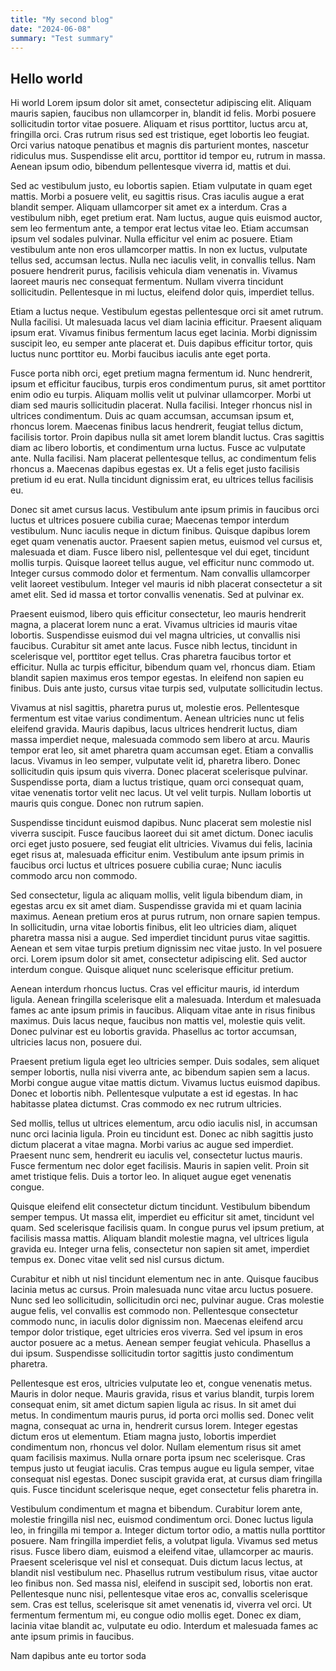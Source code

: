 ```yaml
---
title: "My second blog"
date: "2024-06-08"
summary: "Test summary"
---
```


## Hello world

Hi world
Lorem ipsum dolor sit amet, consectetur adipiscing elit. Aliquam mauris sapien, faucibus non ullamcorper in, blandit id felis. Morbi posuere sollicitudin tortor vitae posuere. Aliquam et risus porttitor, luctus arcu at, fringilla orci. Cras rutrum risus sed est tristique, eget lobortis leo feugiat. Orci varius natoque penatibus et magnis dis parturient montes, nascetur ridiculus mus. Suspendisse elit arcu, porttitor id tempor eu, rutrum in massa. Aenean ipsum odio, bibendum pellentesque viverra id, mattis et dui.

Sed ac vestibulum justo, eu lobortis sapien. Etiam vulputate in quam eget mattis. Morbi a posuere velit, eu sagittis risus. Cras iaculis augue a erat blandit semper. Aliquam ullamcorper sit amet ex a interdum. Cras a vestibulum nibh, eget pretium erat. Nam luctus, augue quis euismod auctor, sem leo fermentum ante, a tempor erat lectus vitae leo. Etiam accumsan ipsum vel sodales pulvinar. Nulla efficitur vel enim ac posuere. Etiam vestibulum ante non eros ullamcorper mattis. In non ex luctus, vulputate tellus sed, accumsan lectus. Nulla nec iaculis velit, in convallis tellus. Nam posuere hendrerit purus, facilisis vehicula diam venenatis in. Vivamus laoreet mauris nec consequat fermentum. Nullam viverra tincidunt sollicitudin. Pellentesque in mi luctus, eleifend dolor quis, imperdiet tellus.

Etiam a luctus neque. Vestibulum egestas pellentesque orci sit amet rutrum. Nulla facilisi. Ut malesuada lacus vel diam lacinia efficitur. Praesent aliquam ipsum erat. Vivamus finibus fermentum lacus eget lacinia. Morbi dignissim suscipit leo, eu semper ante placerat et. Duis dapibus efficitur tortor, quis luctus nunc porttitor eu. Morbi faucibus iaculis ante eget porta.

Fusce porta nibh orci, eget pretium magna fermentum id. Nunc hendrerit, ipsum et efficitur faucibus, turpis eros condimentum purus, sit amet porttitor enim odio eu turpis. Aliquam mollis velit ut pulvinar ullamcorper. Morbi ut diam sed mauris sollicitudin placerat. Nulla facilisi. Integer rhoncus nisl in ultrices condimentum. Duis ac quam accumsan, accumsan ipsum et, rhoncus lorem. Maecenas finibus lacus hendrerit, feugiat tellus dictum, facilisis tortor. Proin dapibus nulla sit amet lorem blandit luctus. Cras sagittis diam ac libero lobortis, et condimentum urna luctus. Fusce ac vulputate ante. Nulla facilisi. Nam placerat pellentesque tellus, ac condimentum felis rhoncus a. Maecenas dapibus egestas ex. Ut a felis eget justo facilisis pretium id eu erat. Nulla tincidunt dignissim erat, eu ultrices tellus facilisis eu.

Donec sit amet cursus lacus. Vestibulum ante ipsum primis in faucibus orci luctus et ultrices posuere cubilia curae; Maecenas tempor interdum vestibulum. Nunc iaculis neque in dictum finibus. Quisque dapibus lorem eget quam venenatis auctor. Praesent sapien metus, euismod vel cursus et, malesuada et diam. Fusce libero nisl, pellentesque vel dui eget, tincidunt mollis turpis. Quisque laoreet tellus augue, vel efficitur nunc commodo ut. Integer cursus commodo dolor et fermentum. Nam convallis ullamcorper velit laoreet vestibulum. Integer vel mauris id nibh placerat consectetur a sit amet elit. Sed id massa et tortor convallis venenatis. Sed at pulvinar ex.

Praesent euismod, libero quis efficitur consectetur, leo mauris hendrerit magna, a placerat lorem nunc a erat. Vivamus ultricies id mauris vitae lobortis. Suspendisse euismod dui vel magna ultricies, ut convallis nisi faucibus. Curabitur sit amet ante lacus. Fusce nibh lectus, tincidunt in scelerisque vel, porttitor eget tellus. Cras pharetra faucibus tortor et efficitur. Nulla ac turpis efficitur, bibendum quam vel, rhoncus diam. Etiam blandit sapien maximus eros tempor egestas. In eleifend non sapien eu finibus. Duis ante justo, cursus vitae turpis sed, vulputate sollicitudin lectus.

Vivamus at nisl sagittis, pharetra purus ut, molestie eros. Pellentesque fermentum est vitae varius condimentum. Aenean ultricies nunc ut felis eleifend gravida. Mauris dapibus, lacus ultrices hendrerit luctus, diam massa imperdiet neque, malesuada commodo sem libero at arcu. Mauris tempor erat leo, sit amet pharetra quam accumsan eget. Etiam a convallis lacus. Vivamus in leo semper, vulputate velit id, pharetra libero. Donec sollicitudin quis ipsum quis viverra. Donec placerat scelerisque pulvinar. Suspendisse porta, diam a luctus tristique, quam orci consequat quam, vitae venenatis tortor velit nec lacus. Ut vel velit turpis. Nullam lobortis ut mauris quis congue. Donec non rutrum sapien.

Suspendisse tincidunt euismod dapibus. Nunc placerat sem molestie nisl viverra suscipit. Fusce faucibus laoreet dui sit amet dictum. Donec iaculis orci eget justo posuere, sed feugiat elit ultricies. Vivamus dui felis, lacinia eget risus at, malesuada efficitur enim. Vestibulum ante ipsum primis in faucibus orci luctus et ultrices posuere cubilia curae; Nunc iaculis commodo arcu non commodo.

Sed consectetur, ligula ac aliquam mollis, velit ligula bibendum diam, in egestas arcu ex sit amet diam. Suspendisse gravida mi et quam lacinia maximus. Aenean pretium eros at purus rutrum, non ornare sapien tempus. In sollicitudin, urna vitae lobortis finibus, elit leo ultricies diam, aliquet pharetra massa nisi a augue. Sed imperdiet tincidunt purus vitae sagittis. Aenean et sem vitae turpis pretium dignissim nec vitae justo. In vel posuere orci. Lorem ipsum dolor sit amet, consectetur adipiscing elit. Sed auctor interdum congue. Quisque aliquet nunc scelerisque efficitur pretium.

Aenean interdum rhoncus luctus. Cras vel efficitur mauris, id interdum ligula. Aenean fringilla scelerisque elit a malesuada. Interdum et malesuada fames ac ante ipsum primis in faucibus. Aliquam vitae ante in risus finibus maximus. Duis lacus neque, faucibus non mattis vel, molestie quis velit. Donec pulvinar est eu lobortis gravida. Phasellus ac tortor accumsan, ultricies lacus non, posuere dui.

Praesent pretium ligula eget leo ultricies semper. Duis sodales, sem aliquet semper lobortis, nulla nisi viverra ante, ac bibendum sapien sem a lacus. Morbi congue augue vitae mattis dictum. Vivamus luctus euismod dapibus. Donec et lobortis nibh. Pellentesque vulputate a est id egestas. In hac habitasse platea dictumst. Cras commodo ex nec rutrum ultricies.

Sed mollis, tellus ut ultrices elementum, arcu odio iaculis nisl, in accumsan nunc orci lacinia ligula. Proin eu tincidunt est. Donec ac nibh sagittis justo dictum placerat a vitae magna. Morbi varius ac augue sed imperdiet. Praesent nunc sem, hendrerit eu iaculis vel, consectetur luctus mauris. Fusce fermentum nec dolor eget facilisis. Mauris in sapien velit. Proin sit amet tristique felis. Duis a tortor leo. In aliquet augue eget venenatis congue.

Quisque eleifend elit consectetur dictum tincidunt. Vestibulum bibendum semper tempus. Ut massa elit, imperdiet eu efficitur sit amet, tincidunt vel quam. Sed scelerisque facilisis quam. In congue purus vel ipsum pretium, at facilisis massa mattis. Aliquam blandit molestie magna, vel ultrices ligula gravida eu. Integer urna felis, consectetur non sapien sit amet, imperdiet tempus ex. Donec vitae velit sed nisl cursus dictum.

Curabitur et nibh ut nisl tincidunt elementum nec in ante. Quisque faucibus lacinia metus ac cursus. Proin malesuada nunc vitae arcu luctus posuere. Nunc sed leo sollicitudin, sollicitudin orci nec, pulvinar augue. Cras molestie augue felis, vel convallis est commodo non. Pellentesque consectetur commodo nunc, in iaculis dolor dignissim non. Maecenas eleifend arcu tempor dolor tristique, eget ultricies eros viverra. Sed vel ipsum in eros auctor posuere ac a metus. Aenean semper feugiat vehicula. Phasellus a dui ipsum. Suspendisse sollicitudin tortor sagittis justo condimentum pharetra.

Pellentesque est eros, ultricies vulputate leo et, congue venenatis metus. Mauris in dolor neque. Mauris gravida, risus et varius blandit, turpis lorem consequat enim, sit amet dictum sapien ligula ac risus. In sit amet dui metus. In condimentum mauris purus, id porta orci mollis sed. Donec velit magna, consequat ac urna in, hendrerit cursus lorem. Integer egestas dictum eros ut elementum. Etiam magna justo, lobortis imperdiet condimentum non, rhoncus vel dolor. Nullam elementum risus sit amet quam facilisis maximus. Nulla ornare porta ipsum nec scelerisque. Cras tempus justo ut feugiat iaculis. Cras tempus augue eu ligula semper, vitae consequat nisl egestas. Donec suscipit gravida erat, at cursus diam fringilla quis. Fusce tincidunt scelerisque neque, eget consectetur felis pharetra in.

Vestibulum condimentum et magna et bibendum. Curabitur lorem ante, molestie fringilla nisl nec, euismod condimentum orci. Donec luctus ligula leo, in fringilla mi tempor a. Integer dictum tortor odio, a mattis nulla porttitor posuere. Nam fringilla imperdiet felis, a volutpat ligula. Vivamus sed metus risus. Fusce libero diam, euismod a eleifend vitae, ullamcorper ac mauris. Praesent scelerisque vel nisl et consequat. Duis dictum lacus lectus, at blandit nisl vestibulum nec. Phasellus rutrum vestibulum risus, vitae auctor leo finibus non. Sed massa nisl, eleifend in suscipit sed, lobortis non erat. Pellentesque nunc nisi, pellentesque vitae eros ac, convallis scelerisque sem. Cras est tellus, scelerisque sit amet venenatis id, viverra vel orci. Ut fermentum fermentum mi, eu congue odio mollis eget. Donec ex diam, lacinia vitae blandit ac, vulputate eu odio. Interdum et malesuada fames ac ante ipsum primis in faucibus.

Nam dapibus ante eu tortor soda

